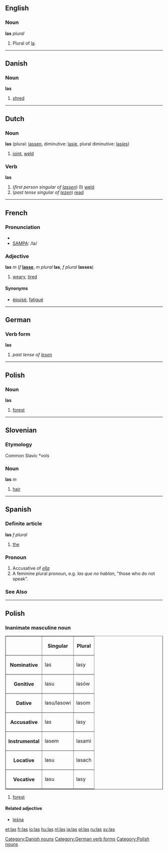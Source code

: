 ==English==
===Noun===
'''las''' ''plural''

#Plural of [[la]].

----

==Danish==
===Noun===
'''las'''

# [[shred]]

[[Category:Danish nouns]]

----

==Dutch==
===Noun===
'''las''' (plural: [[lassen]], diminutive: [[lasje]], plural diminutive: [[lasjes]])

#[[joint]], [[weld]]

===Verb===
'''las'''

#(''first person singular of [[lassen]]'') (I) [[weld]]
#(''past tense singular of [[lezen]]'') [[read]]

----

==French==

===Pronunciation===
*{{IPA|/lɑ/}}
*[[w:SAMPA|SAMPA]]: /la/

===Adjective===
{{fr-infl-adj|sm=las|sf=lasse|pm=las|pf=lasses|smp=la|sfp=las|pmp=la|pfp=las}}
'''las''' ''m'' (''f'' '''[[lasse]]''', ''m plural'' '''las''', ''f plural'' '''lasses''')

#[[weary]], [[tired]]

====Synonyms====
*[[épuisé]], [[fatigué]]

----

==German==
===Verb form===
'''las'''

# ''past tense of [[lesen]]''
[[Category:German verb forms]]

----

==Polish==
===Noun===
'''las'''

# [[forest]]

[[Category:Polish nouns]]

----

==Slovenian==
===Etymology===
Common Slavic *''vols''
===Noun===
'''las''' ''m''

# [[hair]]

----

==Spanish==
===Definite article===
'''las''' ''f plural''

#[[the]]
===Pronoun===
# Accusative of ''[[ella]]''
# A feminine plural pronoun, e.g. ''las que no hablan'', "those who do not speak".
===See Also===
{{Spanish pronoun}}

----

==Polish==
===Inanimate masculine noun===
<table border=1>
<tr><th><th>Singular<th>Plural</tr>
<tr><th>Nominative<td>las<td>lasy</tr>
<tr><th>Genitive<td>lasu<td>lasów</tr>
<tr><th>Dative<td>lasu/lasowi<td>lasom</tr>
<tr><th>Accusative<td>las<td>lasy</tr>
<tr><th>Instrumental<td>lasem<td>lasami</tr>
<tr><th>Locative<td>lasu<td>lasach</tr>
<tr><th>Vocative<td>lasu<td>lasy</tr>
</table>

#[[forest]]

====Related adjective====
*[[leśna]]

[[et:las]]
[[fr:las]]
[[io:las]]
[[hu:las]]
[[nl:las]]
[[ja:las]]
[[pl:las]]
[[ru:las]]
[[sv:las]]